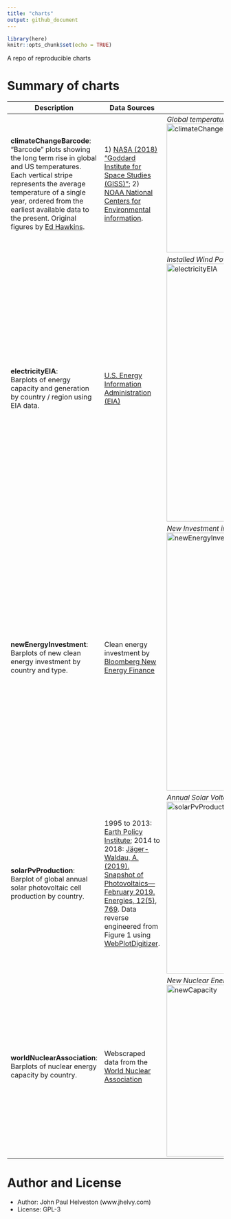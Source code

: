 ```yaml
---
title: "charts"
output: github_document
---
```


```r
library(here)
knitr::opts_chunk$set(echo = TRUE)
```

A repo of reproducible charts

# Summary of charts

| Description | Data Sources | Example Plot |
| -------- | ---------- | ----------------------- |
| **climateChangeBarcode**:<br>"Barcode" plots showing the long term rise in global and US temperatures. Each vertical stripe represents the average temperature of a single year, ordered from the earliest available data to the present. Original figures by [Ed Hawkins](http://www.climate-lab-book.ac.uk/2018/warming-stripes/\#more-5516). | 1) [NASA (2018) "Goddard Institute for Space Studies (GISS)"](https://climate.nasa.gov/vital-signs/global-temperature/); 2) [NOAA National Centers for Environmental information](http://www.ncdc.noaa.gov/cag/). | *Global temperatures, 1880 - 2018, NASA* <img src="./climateChangeBarcode/plots/nasa_global_preview.png" alt="climateChangeBarcode" width="300"/> | 
| **electricityEIA**:<br>Barplots of energy capacity and generation by country / region using EIA data. | [U.S. Energy Information Administration (EIA)](https://www.eia.gov/beta/international/data/browser/) | *Installed Wind Power Capacity by Country / Region, 2000 - 2016.* <img src="./electricityEIA/plots/windCapacity.png" alt="electricityEIA" width="600"/> |
| **newEnergyInvestment**:<br>Barplots of new clean energy investment by country and type. | Clean energy investment by [Bloomberg New Energy Finance](https://about.bnef.com/clean-energy-investment/) | *New Investment in Clean Energy ($USD Billion), 2005 - 2018* <img src="./newEnergyInvestment/plots/facetPlot.png" alt="newEnergyInvestment" width="600"/> |
| **solarPvProduction**:<br>Barplot of global annual solar photovoltaic cell production by country. | 1995 to 2013: [Earth Policy Institute](http://www.earth-policy.org/data_center/C23); 2014 to 2018: [Jäger-Waldau, A. (2019). Snapshot of Photovoltaics—February 2019. Energies, 12(5), 769](https://www.mdpi.com/1996-1073/12/5/769). Data reverse engineered from Figure 1 using [WebPlotDigitizer](https://automeris.io/WebPlotDigitizer/). | *Annual Solar Voltaic Cell Production (GW), 2000 - 2018* <img src="./solarPvProduction/plots/solarPlot.png" alt="solarPvProduction" width="400"/> |
| **worldNuclearAssociation**:<br>Barplots of nuclear energy capacity by country. | Webscraped data from the [World Nuclear Association](http://www.world-nuclear.org/information-library/facts-and-figures/world-nuclear-power-reactors-and-uranium-requireme.aspx) | *New Nuclear Energy Capacity (GW) by Country, 2008 - 2019* <img src="./worldNuclearAssociation/plots/newCapacity.png" alt="newCapacity" width="400"/> |

# Author and License
* Author: John Paul Helveston (www.jhelvy.com)
* License: GPL-3

